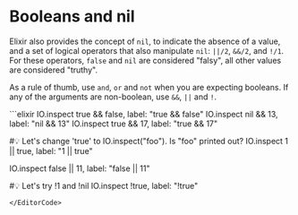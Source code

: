 
# Booleans and nil

Elixir also provides the concept of `nil`, to indicate the absence of a value, and a set of logical operators that also manipulate `nil`: `||/2`, `&&/2`, and `!/1`. For these operators, `false` and `nil` are considered "falsy", all other values are considered "truthy".

As a rule of thumb, use `and`, `or` and `not` when you are expecting booleans. If any of the arguments are non-boolean, use `&&`, `||` and `!`.

<EditorCode>
```elixir
IO.inspect true && false, label: "true && false"
IO.inspect nil && 13, label: "nil && 13"
IO.inspect true && 17, label: "true && 17"

#💡 Let's change 'true' to IO.inspect("foo"). Is "foo" printed out?
IO.inspect 1 || true, label: "1 || true"

IO.inspect false || 11, label: "false || 11"

#💡 Let's try !1 and !nil
IO.inspect !true, label: "!true"
```
</EditorCode>
